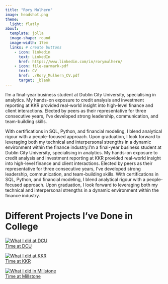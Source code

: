 ```yaml
---
title: "Rory Mulhern"
image: headshot.png
theme:
  light: flatly
about:
  template: jolla
  image-shape: round
  image-width: 17em
  links: # create buttons
    - icon: linkedin 
      text: LinkedIn
      href: https://www.linkedin.com/in/rorymulhern/
    - icon: file-earmark-pdf
      text: CV
      href: ./Rory_Mulhern_CV.pdf
      target: _blank
---
```


I’m a final-year business student at Dublin City University, specialising in analytics. My hands-on exposure to credit analysis and investment reporting at KKR provided real-world insight into high-level finance and client interactions. Elected by peers as their representative for three consecutive years, I’ve developed strong leadership, communication, and team-building skills.

With certifications in SQL, Python, and financial modeling, I blend analytical rigour with a people-focused approach. Upon graduation, I look forward to leveraging both my technical and interpersonal strengths in a dynamic environment within the finance industry.I’m a final-year business student at Dublin City University, specialising in analytics. My hands-on exposure to credit analysis and investment reporting at KKR provided real-world insight into high-level finance and client interactions. Elected by peers as their representative for three consecutive years, I’ve developed strong leadership, communication, and team-building skills. With certifications in SQL, Python, and financial modeling, I blend analytical rigour with a people-focused approach. Upon graduation, I look forward to leveraging both my technical and interpersonal strengths in a dynamic environment within the finance industry.

# Different Projects I've Done in College

<div class="card-container">

  <a href="./dcu.qmd" class="card">
    <img src="DCU.jpg" alt="What I did at DCU">
    <div class="card-overlay">Time at DCU</div>
  </a>

  <a href="./kkr.qmd" class="card">
    <img src="KKR.jpg" alt="What I did at KKR">
    <div class="card-overlay">Time at KKR</div>
  </a>

  <a href="./millstone.qmd" class="card">
    <img src="millstone.jpeg" alt="What I did in Millstone">
    <div class="card-overlay">Time at Millstone</div>
  </a>

</div>